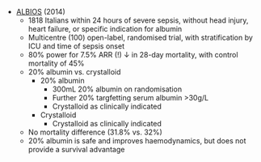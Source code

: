 * [ALBIOS](https://www.nejm.org/doi/full/10.1056/NEJMoa1305727) (2014)
	* 1818 Italians within 24 hours of severe sepsis, without head injury, heart failure, or specific indication for albumin
	* Multicentre (100) open-label, randomised trial, with stratification by ICU and time of sepsis onset
	* 80% power for 7.5% ARR (!) ↓ in 28-day mortality, with control mortality of 45% 
	* 20% albumin vs. crystalloid
		* 20% albumin
			* 300mL 20% albumin on randomisation
			* Further 20% targfetting serum albumin >30g/L
			* Crystalloid as clinically indicated
		* Crystalloid
			* Crystalloid as clinically indicated
	* No mortality difference (31.8% vs. 32%)
	* 20% albumin is safe and improves haemodynamics, but does not provide a survival advantage